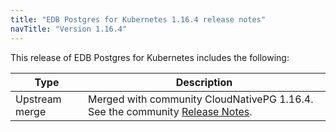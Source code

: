 ```yaml
---
title: "EDB Postgres for Kubernetes 1.16.4 release notes"
navTitle: "Version 1.16.4"
---
```


This release of EDB Postgres for Kubernetes includes the following:

|      Type      |                                                                                                                                                   Description                                                                                                                                                   |
| -------------- | --------------------------------------------------------------------------------------------------------------------------------------------------------------------------------------------------------------------------------------------------------------------------------------------------------------- |
| Upstream merge | Merged with community CloudNativePG 1.16.4. See the community [Release Notes](https://cloudnative-pg.io/documentation/1.17/release_notes/v1.16/).                                                                                                                                                                |
